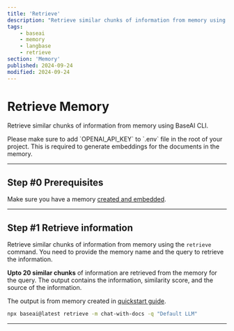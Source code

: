 ```yaml
---
title: 'Retrieve'
description: "Retrieve similar chunks of information from memory using BaseAI CLI."
tags:
    - baseai
    - memory
    - langbase
    - retrieve
section: 'Memory'
published: 2024-09-24
modified: 2024-09-24
---
```


# Retrieve Memory

Retrieve similar chunks of information from memory using BaseAI CLI.

<Note>
Please make sure to add `OPENAI_API_KEY` to `.env` file in the root of your project. This is required to generate embeddings for the documents in the memory.
</Note>

---

## Step #0 Prerequisites

Make sure you have a memory [created and embedded](/docs/memory/create).

---

## Step #1 Retrieve information

Retrieve similar chunks of information from memory using the `retrieve` command. You need to provide the memory name and the query to retrieve the information.

**Upto 20 similar chunks** of information are retrieved from the memory for the query. The output contains the information, similarity score, and the source of the information.

The output is from memory created in [quickstart guide](/docs/memory/quickstart).


```bash
npx baseai@latest retrieve -m chat-with-docs -q "Default LLM"
```

---
